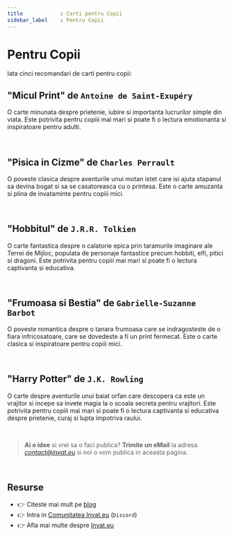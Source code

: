 ```yaml
---
title            : Carti pentru Copii
sidebar_label    : Pentru Copii
---
```


# Pentru Copii

Iata cinci recomandari de carti pentru copii:

## "Micul Print" de `Antoine de Saint-Exupéry`

O carte minunata despre prietenie, iubire si importanta lucrurilor simple din viata. Este potrivita pentru copiii mai mari si poate fi o lectura emotionanta si inspiratoare pentru adulti.

<br />

## "Pisica in Cizme" de `Charles Perrault`

O poveste clasica despre aventurile unui motan istet care isi ajuta stapanul sa devina bogat si sa se casatoreasca cu o printesa. Este o carte amuzanta si plina de invataminte pentru copiii mici.

<br />

## "Hobbitul" de `J.R.R. Tolkien`

O carte fantastica despre o calatorie epica prin taramurile imaginare ale Terrei de Mijloc, populata de personaje fantastice precum hobbiti, elfi, pitici si dragoni. 
Este potrivita pentru copiii mai mari si poate fi o lectura captivanta si educativa.

<br />

## "Frumoasa si Bestia" de `Gabrielle-Suzanne Barbot` 

O poveste romantica despre o tanara frumoasa care se indragosteste de o fiara infricosatoare, care se dovedeste a fi un print fermecat. Este o carte clasica si inspiratoare pentru copiii mici.

<br />

## "Harry Potter" de `J.K. Rowling` 

O carte despre aventurile unui baiat orfan care descopera ca este un vrajitor si incepe sa invete magia la o scoala secreta pentru vrajitori. 
Este potrivita pentru copiii mai mari si poate fi o lectura captivanta si educativa despre prietenie, curaj si lupta impotriva raului.

<br />

> **Ai o idee** si vrei sa o faci publica? **Trimite un eMail** la adresa *contact@invat.eu* si noi o vom publica in aceasta pagina.

<br />

## Resurse

- 👉 Citeste mai mult pe [blog](https://www.blog.invat.eu/)
- 👉 Intra in [Comunitatea Invat.eu](https://discord.gg/3qmQKAHKS2) (`Discord`)  
- 👉 Afla mai multe despre [Invat.eu](/intro) 

